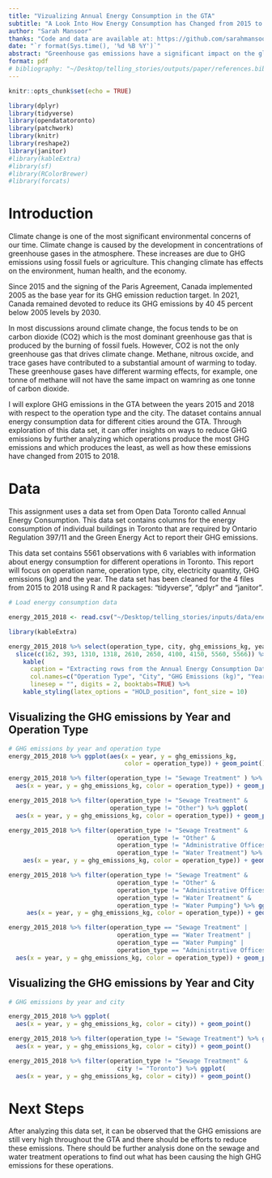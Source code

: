 ```yaml
---
title: "Vizualizing Annual Energy Consumption in the GTA"
subtitle: "A Look Into How Energy Consumption has Changed from 2015 to 2018 "
author: "Sarah Mansoor"
thanks: "Code and data are available at: https://github.com/sarahmansoorr/telling_stories"
date: "`r format(Sys.time(), '%d %B %Y')`"
abstract: "Greenhouse gas emissions have a significant impact on the global climate and are a key factor in climate change. This paper aims to examine the greenhouse gas emissions in the GTA and their change between the years 2011 and 2018. I examine the data to find that there have has not been much change in GHG emissions from 2015 to 2018 in the GTA."
format: pdf
# bibliography: "~/Desktop/telling_stories/outputs/paper/references.bib"
---
```


```r
knitr::opts_chunk$set(echo = TRUE)

library(dplyr)
library(tidyverse)
library(opendatatoronto)
library(patchwork)
library(knitr)
library(reshape2)
library(janitor)
#library(kableExtra)
#library(sf)
#library(RColorBrewer)
#library(forcats)
```

# Introduction

Climate change is one of the most significant environmental concerns of our time. Climate change is caused by the development in concentrations of greenhouse gases in the atmosphere. These increases are due to GHG emissions using fossil fuels or agriculture. This changing climate has effects on the environment, human health, and the economy. 

Since 2015 and the signing of the Paris Agreement, Canada implemented 2005 as the base year for its GHG emission reduction target. In 2021, Canada remained devoted to reduce its GHG emissions by 40 45 percent below 2005 levels by 2030. 

In most discussions around climate change, the focus tends to be on carbon dioxide (CO2) which is the most dominant greenhouse gas that is produced by the burning of fossil fuels. However, CO2 is not the only greenhouse gas that drives climate change. Methane, nitrous oxcide, and trace gases have contributed to a substantial amount of warming to today. These greenhouse gases have different warming effects, for example, one tonne of methane will not have the same impact on wamring as one tonne of carbon dioxide. 

I will explore GHG emissions in the GTA between the years 2015 and 2018 with respect to the operation type and the city. The dataset contains annual energy consumption data for different cities around the GTA. Through exploration of this data set, it can offer insights on ways to reduce GHG emissions by further analyzing which operations produce the most GHG emissions and which produces the least, as well as how these emissions have changed from 2015 to 2018.

# Data

This assignment uses a data set from Open Data Toronto called Annual Energy Consumption. This data set contains columns for the energy consumption of individual buildings in Toronto that are required by Ontario Regulation 397/11 and the Green Energy Act to report their GHG emissions.

This data set contains 5561 observations with 6 variables with information about energy consumption for different operations in Toronto. This report will focus on operation name, operation type, city, electricity quantity, GHG emissions (kg) and the year. The data set has been cleaned for the 4 files from 2015 to 2018 using R and R packages: "tidyverse", "dplyr" and "janitor".


```r

# Load energy consumption data

energy_2015_2018 <- read.csv("~/Desktop/telling_stories/inputs/data/energy_data_2015_2018.csv")

```

```r

library(kableExtra)

energy_2015_2018 %>% select(operation_type, city, ghg_emissions_kg, year)  %>%
  slice(c(162, 393, 1310, 1318, 2610, 2650, 4100, 4150, 5560, 5566)) %>%
    kable(
      caption = "Extracting rows from the Annual Energy Consumption Data",
      col.names=c("Operation Type", "City", "GHG Emissions (kg)", "Year"),
      linesep = "", digits = 2, booktabs=TRUE) %>%
    kable_styling(latex_options = "HOLD_position", font_size = 10)
```


## Visualizing the GHG emissions by Year and Operation Type

```r
# GHG emissions by year and operation type
energy_2015_2018 %>% ggplot(aes(x = year, y = ghg_emissions_kg, 
                                color = operation_type)) + geom_point()
```


```r
energy_2015_2018 %>% filter(operation_type != "Sewage Treatment" ) %>% ggplot(
  aes(x = year, y = ghg_emissions_kg, color = operation_type)) + geom_point()
```


```r
energy_2015_2018 %>% filter(operation_type != "Sewage Treatment" & 
                            operation_type != "Other") %>% ggplot(
  aes(x = year, y = ghg_emissions_kg, color = operation_type)) + geom_point()
```


```r
energy_2015_2018 %>% filter(operation_type != "Sewage Treatment" & 
                              operation_type != "Other" & 
                              operation_type != "Administrative Offices" & 
                              operation_type != "Water Treatment") %>% ggplot(
    aes(x = year, y = ghg_emissions_kg, color = operation_type)) + geom_point()
```


```r
energy_2015_2018 %>% filter(operation_type != "Sewage Treatment" & 
                              operation_type != "Other" & 
                              operation_type != "Administrative Offices" & 
                              operation_type != "Water Treatment" & 
                              operation_type != "Water Pumping") %>% ggplot(
     aes(x = year, y = ghg_emissions_kg, color = operation_type)) + geom_point()
```


```r
energy_2015_2018 %>% filter(operation_type == "Sewage Treatment" | 
                              operation_type == "Water Treatment" | 
                              operation_type == "Water Pumping" | 
                              operation_type == "Administrative Offices") %>% ggplot(
  aes(x = year, y = ghg_emissions_kg, color = operation_type)) + geom_point()
```

## Visualizing the GHG emissions by Year and City

```r
# GHG emissions by year and city

energy_2015_2018 %>% ggplot(
  aes(x = year, y = ghg_emissions_kg, color = city)) + geom_point()
```


```r
energy_2015_2018 %>% filter(operation_type != "Sewage Treatment") %>% ggplot(
  aes(x = year, y = ghg_emissions_kg, color = city)) + geom_point()
```


```r
energy_2015_2018 %>% filter(operation_type != "Sewage Treatment" & 
                              city != "Toronto") %>% ggplot(
  aes(x = year, y = ghg_emissions_kg, color = city)) + geom_point()
```




# Next Steps

After analyzing this data set, it can be observed that the GHG emissions are still very high throughout the GTA and there should be efforts to reduce these emissions. There should be further analysis done on the sewage and water treatment operations to find out what has been causing the high GHG emissions for these operations.
